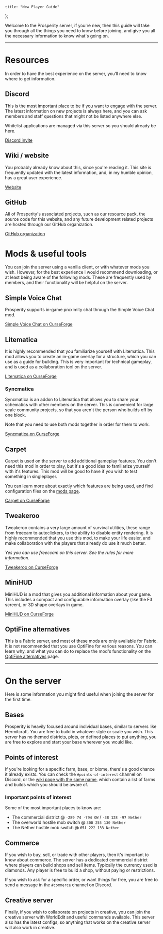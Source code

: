 	title: "New Player Guide"
};

Welcome to the Prosperity server, if you're new, then this guide will take you through all the things you need to know before joining, and give you all the necessary information to know what's going on.

---

# Resources

In order to have the best experience on the server, you'll need to know where to get information.

## Discord

This is the most important place to be if you want to engage with the server. The latest information on new projects is always here, and you can ask members and staff questions that might not be listed anywhere else.

Whitelist applications are managed via this server so you should already be here.

[Discord invite](https://discord.gg/hfTxZ4XxYj)

## Wiki / website

You probably already know about this, since you're reading it. This site is frequently updated with the latest information, and, in my humble opinion, has a great user experience.

[Website](https://prosperity.vercel.app/)

## GitHub

All of Prosperity's associated projects, such as our resource pack, the source code for this website, and any future development related projects are hosted through our GitHub organization.

[GitHub organization](https://github.com/ProsperityMC)

# Mods & useful tools

You can join the server using a vanilla client, or with whatever mods you wish. However, for the best experience I would recommend downloading, or at least being aware of the following mods. These are frequently used by members, and their functionality will be helpful on the server.

## Simple Voice Chat

Prosperity supports in-game proximity chat through the Simple Voice Chat mod.

[Simple Voice Chat on CurseForge](https://www.curseforge.com/minecraft/mc-mods/simple-voice-chat/files)

## Litematica

It is highly recommended that you familiarize yourself with Litematica. This mod allows you to create an in-game overlay for a structure, which you can use as a guide for building. This is very important for technical gameplay, and is used as a collaboration tool on the server.

[Litematica on CurseForge](https://www.curseforge.com/minecraft/mc-mods/litematica/files)

### Syncmatica

Syncmatica is an addon to Litematica that allows you to share your schematics with other members on the server. This is convenient for large scale community projects, so that you aren't the person who builds off by one block.

Note that you need to use both mods together in order for them to work.

[Syncmatica on CurseForge](https://www.curseforge.com/minecraft/mc-mods/syncmatica/files)

## Carpet

Carpet is used on the server to add additional gameplay features. You don't need this mod in order to play, but it's a good idea to familiarize yourself with it's features. This mod will be good to have if you wish to test something in singleplayer.

You can learn more about exactly which features are being used, and find configuration files on the [mods page](/wiki/tweaks-and-changes).

[Carpet on CurseForge](https://www.curseforge.com/minecraft/mc-mods/carpet/files)

## Tweakeroo

Tweakeroo contains a very large amount of survival utilities, these range from freecam to autoclickers, to the ability to disable entity rendering. It is highly recommended that you use this mod, to make your life easier, and make collaboration with the players that already do use it much better.

_Yes you can use freeccam on this server. See the rules for more information._

[Tweakeroo on CurseForge](https://www.curseforge.com/minecraft/mc-mods/tweakeroo/files)

## MiniHUD

MiniHUD is a mod that gives you additional information about your game. This includes a compact and configurable information overlay (like the F3 screen), or 3D shape overlays in game.

[MiniHUD on CurseForge](https://www.curseforge.com/minecraft/mc-mods/minihud/files)

## OptiFine alternatives

This is a Fabric server, and most of these mods are only available for Fabric. It is not recommended that you use OptiFine for various reasons. You can learn why, and what you can do to replace the mod's functionality on the [OptiFine alternatives](/wiki/optifine-alternatives) page.

---

# On the server

Here is some information you might find useful when joining the server for the first time.

## Bases

Prosperity is heavily focused around individual bases, similar to servers like Hermitcraft. You are free to build in whatever style or scale you wish. This server has no themed districts, plots, or defined places to put anything, you are free to explore and start your base wherever you would like.

## Points of interest

If you're looking for a specific farm, base, or biome, there's a good chance it already exists. You can check the `#points-of-interest` channel on Discord, or the [wiki page with the same name](/wiki/points-of-interest), which contain a list of farms and builds which you should be aware of.

### Important points of interest

Some of the most important places to know are:

- The commercial district @ `-289 74 -794 OW` / `-38 128 -97 Nether`
- The overworld hostile mob switch @ `300 255 130 Nether`
- The Nether hostile mob switch @ `651 222 133 Nether`

## Commerce

If you wish to buy, sell, or trade with other players, then it's important to know about commerce. The server has a dedicated commercial district where players can build shops and sell items. Typically the currency used is diamonds. Any player is free to build a shop, without paying or restrictions.

If you wish to ask for a specific order, or want things for free, you are free to send a message in the `#commerce` channel on Discord.

## Creative server

Finally, if you wish to collaborate on projects in creative, you can join the creative server with WorldEdit and useful commands available. This server also has the latest configs, so anything that works on the creative server will also work in creative.
